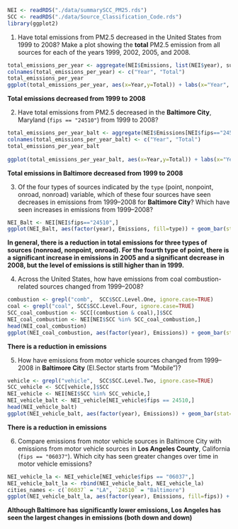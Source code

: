 ```r
NEI <- readRDS("./data/summarySCC_PM25.rds")
SCC <- readRDS("./data/Source_Classification_Code.rds")
library(ggplot2)
```

1. Have total emissions from PM2.5 decreased in the United States from 1999 to 2008? Make a plot showing the **total** PM2.5 emission from all sources for each of the years 1999, 2002, 2005, and 2008.

```r
total_emissions_per_year <- aggregate(NEI$Emissions, list(NEI$year), sum)
colnames(total_emissions_per_year) <- c("Year", "Total")
total_emissions_per_year
ggplot(total_emissions_per_year, aes(x=Year,y=Total)) + labs(x="Year", y="Total PM2.5 emission from all sources", title="Total PM2.5 emission from all sources for each year") + geom_bar(width=0.8, stat="identity", fill="#5b23ad")
```

**Total emissions decreased from 1999 to 2008**

2. Have total emissions from PM2.5 decreased in the **Baltimore City**, Maryland (`fips == "24510"`) from 1999 to 2008?

```r
total_emissions_per_year_balt <- aggregate(NEI$Emissions[NEI$fips=="24510"], list(NEI$year[NEI$fips=="24510"]), sum)
colnames(total_emissions_per_year_balt) <- c("Year", "Total")
total_emissions_per_year_balt
 
ggplot(total_emissions_per_year_balt, aes(x=Year,y=Total)) + labs(x="Year", y="Total PM2.5 emission from all sources", title="Total PM2.5 emission from all sources for each year") + geom_bar(width=0.8, stat="identity", fill="#5b23ad")
```

**Total emissions in Baltimore decreased from 1999 to 2008**

3. Of the four types of sources indicated by the `type` (point, nonpoint, onroad, nonroad) variable, which of these four sources have seen decreases in emissions from 1999–2008 for **Baltimore City**? Which have seen increases in emissions from 1999–2008?

```r
NEI_Balt <- NEI[NEI$fips=="24510",]
ggplot(NEI_Balt, aes(factor(year), Emissions, fill=type)) + geom_bar(stat="identity") + facet_grid(.~type) + labs(x="Year", y="Total Emission", title="Emissions in Baltimore City")
```

**In general, there is a reduction in total emissions for three types of sources (nonroad, nonpoint, onroad). For the fourth type of point, there is a significant increase in emissions in 2005 and a significant decrease in 2008, but the level of emissions is still higher than in 1999.**

4. Across the United States, how have emissions from coal combustion-related sources changed from 1999–2008?

```r
combustion <- grepl("comb",  SCC$SCC.Level.One, ignore.case=TRUE)
coal <- grepl("coal", SCC$SCC.Level.Four, ignore.case=TRUE) 
SCC_coal_combustion <- SCC[(combustion & coal),]$SCC
NEI_coal_combustion <- NEI[NEI$SCC %in% SCC_coal_combustion,]
head(NEI_coal_combustion)
ggplot(NEI_coal_combustion, aes(factor(year), Emissions)) + geom_bar(stat="identity", fill="#5b23ad") + labs(x="Year", y="Total emission", title="Coal combustion-related sources emission")
```

**There is a reduction in emissions**

5. How have emissions from motor vehicle sources changed from 1999–2008 in **Baltimore City** (EI.Sector starts from "Mobile")?

```r
vehicle <- grepl("vehicle",  SCC$SCC.Level.Two, ignore.case=TRUE)
SCC_vehicle <- SCC[vehicle,]$SCC
NEI_vehicle <- NEI[NEI$SCC %in% SCC_vehicle,]
NEI_vehicle_balt <- NEI_vehicle[NEI_vehicle$fips == 24510,]
head(NEI_vehicle_balt)
ggplot(NEI_vehicle_balt, aes(factor(year), Emissions)) + geom_bar(stat="identity", fill="#5b23ad") + labs(x="Year", y="Total emission", title="Motor vehicle sources emission in Baltimore")
```

**There is a reduction in emissions**

6. Compare emissions from motor vehicle sources in Baltimore City with emissions from motor vehicle sources in **Los Angeles County**, California (`fips == "06037"`). Which city has seen greater changes over time in motor vehicle emissions?

```r
NEI_vehicle_la <- NEI_vehicle[NEI_vehicle$fips == "06037",]
NEI_vehicle_balt_la <- rbind(NEI_vehicle_balt, NEI_vehicle_la)
cities_names <- c(`06037` = "LA", `24510` = "Baltimore")
ggplot(NEI_vehicle_balt_la, aes(factor(year), Emissions, fill=fips)) + geom_bar(stat="identity") + guides(fill="none") + facet_grid(.~fips, labeller=as_labeller(cities_names)) + labs(x="Year", y="Total Emission", title="Emissions in LA and Baltimore City")
```

**Although Baltimore has significantly lower emissions, Los Angeles has seen the largest changes in emissions (both down and down)**
